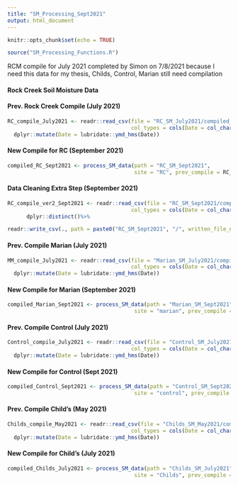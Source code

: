```yaml
---
title: "SM_Processing_Sept2021"
output: html_document
---
```


```r
knitr::opts_chunk$set(echo = TRUE)
```

```r

source("SM_Processing_Functions.R")

```

############# RCM compile for July 2021 completed by Simon on 7/8/2021 because I need this data for my thesis, Childs, Control, Marian still need compilation #########################

#### Rock Creek Soil Moisture Data

#### Prev. Rock Creek Compile (July 2021)

```r

RC_compile_July2021 <- readr::read_csv(file = "RC_SM_July2021/compiled_RC_July2021.csv", 
                                       col_types = cols(Date = col_character(), .default = col_double())) %>% 
  dplyr::mutate(Date = lubridate::ymd_hms(Date))

```

#### New Compile for RC (September 2021)

```r

compiled_RC_Sept2021 <- process_SM_data(path = "RC_SM_Sept2021", 
                                        site = "RC", prev_compile = RC_compile_July2021, written_file_name = "compiled_RC_Sept2021.csv")
```
#### Data Cleaning Extra Step (September 2021)

```r

RC_compile_ver2_Sept2021 <- readr::read_csv(file = "RC_SM_Sept2021/compiled_RC_Sept2021.csv", 
                                       col_types = cols(Date = col_character(), .default = col_double()))%>%
      dplyr::distinct()%>%

readr::write_csv(., path = paste0("RC_SM_Sept2021", "/", written_file_name = "compiled_ver2_RC_Sept2021.csv"))
```

#### Prev. Compile Marian (July 2021)

```r
MM_compile_July2021 <- readr::read_csv(file = "Marian_SM_July2021/compiled_Marian_July2021.csv", 
                                       col_types = cols(Date = col_character(), .default = col_double())) %>% 
  dplyr::mutate(Date = lubridate::ymd_hms(Date))
```

#### New Compile for Marian (September 2021)

```r
compiled_Marian_Sept2021 <- process_SM_data(path = "Marian_SM_Sept2021", 
                                        site = "marian", prev_compile = MM_compile_July2021, written_file_name = "compiled_Marian_Sept2021.csv")
```


#### Prev. Compile Control (July 2021)

```r
Control_compile_July2021 <- readr::read_csv(file = "Control_SM_July2021/compiled_Control_July2021.csv", 
                                       col_types = cols(Date = col_character(), .default = col_double())) %>% 
  dplyr::mutate(Date = lubridate::ymd_hms(Date))
```

#### New Compile for Control (Sept 2021)

```r
compiled_Control_Sept2021 <- process_SM_data(path = "Control_SM_Sept2021", 
                                        site = "control", prev_compile = Control_compile_July2021, written_file_name = "compiled_Control_Sept2021.csv")
```

#### Prev. Compile Child's (May 2021)

```r
Childs_compile_May2021 <- readr::read_csv(file = "Childs_SM_May2021/compiled_Childs_May2021.csv", 
                                       col_types = cols(Date = col_character(), .default = col_double())) %>% 
  dplyr::mutate(Date = lubridate::ymd_hms(Date))
```

#### New Compile for Child's (July 2021)

```r
compiled_Childs_July2021 <- process_SM_data(path = "Childs_SM_July2021", 
                                        site = "Childs", prev_compile = Childs_compile_May2021, written_file_name = "compiled_Childs_July2021.csv")
```
